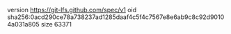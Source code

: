 version https://git-lfs.github.com/spec/v1
oid sha256:0acd290ce78a738237ad1285daaf4c5f4c7567e8e6ab9c8c92d90104a031a805
size 63371
